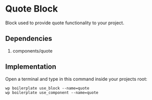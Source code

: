# Quote Block

Block used to provide quote functionality to your project.

## Dependencies

1. components/quote

## Implementation

Open a terminal and type in this command inside your projects root:

```shell
wp boilerplate use_block --name=quote
wp boilerplate use_component --name=quote
```
